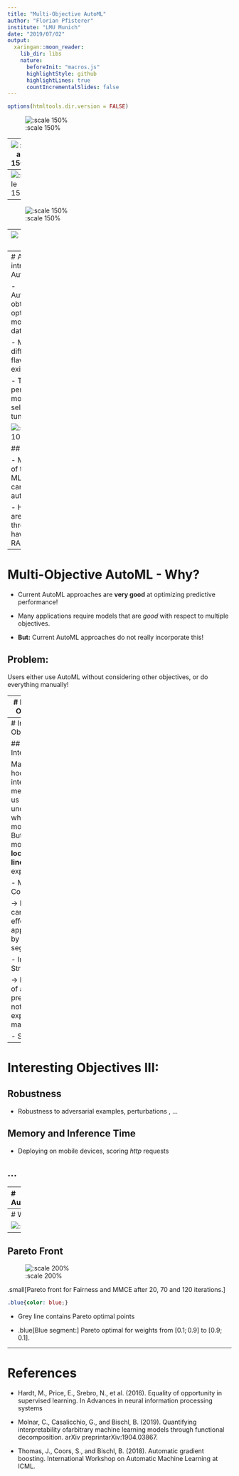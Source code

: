 ```yaml
---
title: "Multi-Objective AutoML"
author: "Florian Pfisterer"
institute: "LMU Munich"
date: "2019/07/02"
output:
  xaringan::moon_reader:
    lib_dir: libs
    nature:
      beforeInit: "macros.js"
      highlightStyle: github
      highlightLines: true
      countIncrementalSlides: false
---
```


```r
options(htmltools.dir.version = FALSE)
```


![:scale 150%](drawings/plyr.png)

---
![:scale 150%](drawings/plyr2.png)

---
![:scale 150%](drawings/plyr3.png)

---
![:scale 150%](drawings/plyr4.png)

---
![:scale 150%](drawings/plyr5.png)


---
# A short intro to AutoML

- Automatically obtain an optimal model for a dataset

- Many different flavours exist!

- The system performs model selection, tuning, ...

![:scale 100%](drawings/automl.png)


## Why? 

- Many parts of the typical ML pipeline can be easily automized!

- Humans are single-threaded and have limited RAM!


---
# Multi-Objective AutoML - Why?

- Current AutoML approaches are **very good** at optimizing predictive performance!

- Many applications require models that are *good* with respect to multiple 
  objectives.
  
- **But:** Current AutoML approaches do not really incorporate this!

## Problem:

Users either use AutoML without considering other objectives,
or do everything manually!


---
# Interesting Objectives:

## Fairness

  ... usually means that our model  $f_\theta$ trained on a dataset $X$ and target $y$ does not discriminate 
  between a set of protected attributes $A$, such as ethnicity and gender.
  
  There are many conflicting definitions of fairness, to give two examples:
  
- Equalized Odds (Hardt, 2016)

    $Pr\{\hat{Y} = 1 | A = 0, Y = y\} = Pr\{\hat{Y} = 1 | A = 1, Y = y\}, y \in \{0,1\}$
      
      
- Equal Opportunity (Hardt, 2016)
  
    $Pr\{\hat{Y} = 1 | A = 0, Y = 1\} = Pr\{\hat{Y} = 1 | A = 1, Y = 1\}$
    
    
---
# Interesting Objectives II:

## Interpretability 

  Many post-hoc interpretability methods allow us to understand what our model learns.
  But: They mostly rely on **local** and **linear** explanations.
  
- Main Effect Complexity

  $\rightarrow$ How well can main effects be approximated by linear segments?
  
- Interaction Strength 

  $\rightarrow$ How much of a model's prediction can not be explained by main effects?
  
- Sparsity
  
---
# Interesting Objectives III:
  
## Robustness

- Robustness to adversarial examples, perturbations , ...
  
## Memory and Inference Time

- Deploying on mobile devices, scoring *http* requests
  
## ...



---
# AutoXgboostMC 

.pull-left[
- We propose a simplified AutoML system in order to explore the setting 

- Uses XGboost models, and a limited amount of preprocessing steps

- Optimize using Multi-Objective Bayesian Optimization

- Human-in-the-loop: 
  - User can stop and restart the process, adjust parameters.
  - User specifies area, the optimization algorithm should focus in.
]

```css
.small{font-size: 12pt;}
```

.pull-right[
![:scale 90%](drawings/paretofront.png)
.small[
**parEgo** uses random projections in order to explore the pareto front.
We can limit the range of random projections in order to focus on certain areas.
]
]

---
# Workflow

![:scale 100%](drawings/schemaautoml.png)

---
## Pareto Front

![:scale 200%](drawings/paretoplots.png)

  .small[Pareto front for Fairness and MMCE after 20, 70 and 120 iterations.]

```css
.blue{color: blue;}
```

- Grey line contains Pareto optimal points

- .blue[Blue segment:] Pareto optimal for weights from $[0.1; 0.9]$ to $[0.9;0.1]$.


---
# References

- Hardt, M., Price, E., Srebro, N., et al. (2016).
  Equality of opportunity in supervised learning. 
  In Advances in neural information processing systems
  
- Molnar, C., Casalicchio, G., and Bischl, B. (2019).
  Quantifying interpretability ofarbitrary machine learning models through functional decomposition.
  arXiv preprintarXiv:1904.03867.
  
- Thomas, J., Coors, S., and Bischl, B. (2018).
  Automatic gradient boosting. 
  International Workshop on Automatic Machine Learning at ICML.

